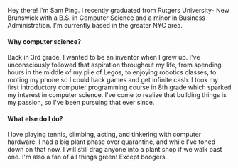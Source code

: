 Hey there! I'm Sam Ping. I recently graduated from Rutgers University- New Brunswick with a B.S. in Computer Science and a minor in Business Administration. I'm currently based in the greater NYC area.

#### Why computer science?

Back in 3rd grade, I wanted to be an inventor when I grew up. I've unconsciously followed that aspiration throughout my life, from spending hours in the middle of my pile of Legos, to enjoying robotics classes, to rooting my phone so I could hack games and get infinite cash. I took my first introductory computer programming course in 8th grade which sparked my interest in computer science. I've come to realize that building things is my passion, so I've been pursuing that ever since.

#### What else do I do?

I love playing tennis, climbing, acting, and tinkering with computer hardware. I had a big plant phase over quarantine, and while I've toned down on that now, I will still drag anyone into a plant shop if we walk past one. I'm also a fan of all things green! Except boogers.
